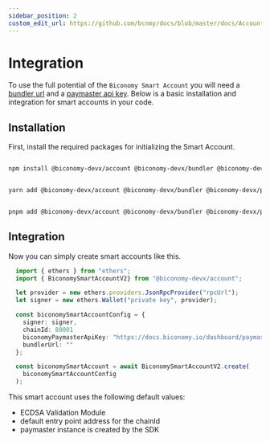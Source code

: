 ```yaml
---
sidebar_position: 2
custom_edit_url: https://github.com/bcnmy/docs/blob/master/docs/Account/integration.mdx
---
```


# Integration

To use the full potential of the `Biconomy Smart Account` you will need a [bundler url](/Bundler/integration) and a [paymaster api key](/paymaster). Below is a basic installation and integration for smart accounts in your code.

## Installation

First, install the required packages for initializing the Smart Account.


<Tabs>
<TabItem value="js" label="npm">

```bash

npm install @biconomy-devx/account @biconomy-devx/bundler @biconomy-devx/paymaster @biconomy-devx/common @biconomy-devx/core-types @biconomy-devx/modules

```

</TabItem>
<TabItem value="py" label="yarn">

```bash

yarn add @biconomy-devx/account @biconomy-devx/bundler @biconomy-devx/paymaster @biconomy-devx/common @biconomy-devx/core-types @biconomy-devx/modules

```

</TabItem>
<TabItem value="java" label="pnpm">

```bash

pnpm add @biconomy-devx/account @biconomy-devx/bundler @biconomy-devx/paymaster @biconomy-devx/common @biconomy-devx/core-types @biconomy-devx/modules

```

</TabItem>
</Tabs>

## Integration

Now you can simply create smart accounts like this.

```typescript
  import { ethers } from "ethers";
  import { BiconomySmartAccountV2} from "@biconomy-devx/account";

  let provider = new ethers.providers.JsonRpcProvider("rpcUrl");
  let signer = new ethers.Wallet("private key", provider);

  const biconomySmartAccountConfig = {
    signer: signer,
    chainId: 80001
    biconomyPaymasterApiKey: "https://docs.biconomy.io/dashboard/paymaster",
    bundlerUrl: ""
  };

  const biconomySmartAccount = await BiconomySmartAccountV2.create(
    biconomySmartAccountConfig
  );
```

This smart account uses the following default values:

- ECDSA Validation Module
- default entry point address for the chainId
- paymaster instance is created by the SDK
